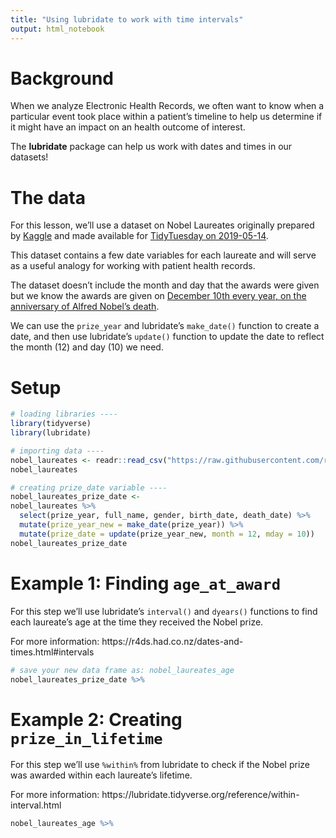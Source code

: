 ```yaml
---
title: "Using lubridate to work with time intervals"
output: html_notebook
---
```


# Background
When we analyze Electronic Health Records, we often want to know when a particular event took place within a patient's timeline to help us determine if it might have an impact on an health outcome of interest. 

The **lubridate** package can help us work with dates and times in our datasets!

# The data
For this lesson, we'll use a dataset on Nobel Laureates originally prepared by [Kaggle](https://www.kaggle.com/nobelfoundation/nobel-laureates#archive.csv) and made available for [TidyTuesday on 2019-05-14](https://github.com/rfordatascience/tidytuesday/blob/3040e14f3b4934e6fc621f57d78324b53e549086/data/2019/2019-05-14/readme.md).

This dataset contains a few date variables for each laureate and will serve as a useful analogy for working with patient health records.

The dataset doesn't include the month and day that the awards were given but we know the awards are given on [December 10th every year, on the anniversary of Alfred Nobel's death](https://www.nobelprize.org/nobel-prize-award-ceremonies/).

We can use the `prize_year` and lubridate's `make_date()` function to create a date, and then use lubridate's `update()` function to update the date to reflect the month (12) and day (10) we need.

# Setup
```r
# loading libraries ----
library(tidyverse)
library(lubridate)

# importing data ----
nobel_laureates <- readr::read_csv("https://raw.githubusercontent.com/rfordatascience/tidytuesday/master/data/2019/2019-05-14/nobel_winners.csv")
nobel_laureates

# creating prize_date variable ----
nobel_laureates_prize_date <-
nobel_laureates %>%
  select(prize_year, full_name, gender, birth_date, death_date) %>%
  mutate(prize_year_new = make_date(prize_year)) %>%
  mutate(prize_date = update(prize_year_new, month = 12, mday = 10))
nobel_laureates_prize_date
```

# Example 1: Finding `age_at_award`

For this step we'll use lubridate's `interval()` and `dyears()` functions to find each laureate's age at the time they received the Nobel prize.

For more information: https://r4ds.had.co.nz/dates-and-times.html#intervals

```r
# save your new data frame as: nobel_laureates_age
nobel_laureates_prize_date %>%
```

# Example 2: Creating `prize_in_lifetime`

For this step we'll use `%within%` from lubridate to check if the Nobel prize was awarded within each laureate's lifetime.

For more information: https://lubridate.tidyverse.org/reference/within-interval.html

```r
nobel_laureates_age %>%

```

